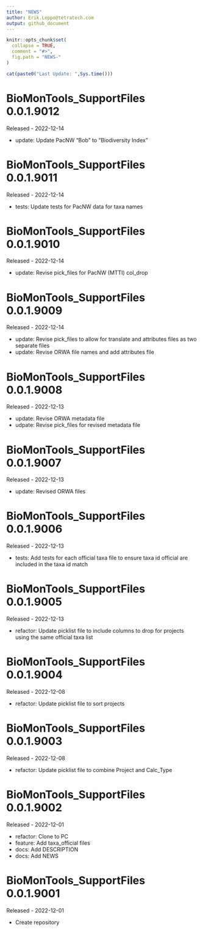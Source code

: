 ```yaml
---
title: "NEWS"
author: Erik.Leppo@tetratech.com
output: github_document
---
```

<!-- NEWS.md is generated from NEWS.Rmd. Please edit that file -->

```r
knitr::opts_chunk$set(
  collapse = TRUE,
  comment = "#>",
  fig.path = "NEWS-"
)
```

```r
cat(paste0("Last Update: ",Sys.time()))
```

BioMonTools_SupportFiles 0.0.1.9012
===========
Released - 2022-12-14

* update: Update PacNW "Bob" to "Biodiversity Index"

BioMonTools_SupportFiles 0.0.1.9011
===========
Released - 2022-12-14

* tests: Update tests for PacNW data for taxa names

BioMonTools_SupportFiles 0.0.1.9010
===========
Released - 2022-12-14

* update: Revise pick_files for PacNW (MTTI) col_drop

BioMonTools_SupportFiles 0.0.1.9009
===========
Released - 2022-12-14

* update: Revise pick_files to allow for translate and attributes files as two
separate files
* update: Revise ORWA file names and add attributes file


BioMonTools_SupportFiles 0.0.1.9008
===========
Released - 2022-12-13

* update: Revise ORWA metadata file
* udpate: Revise pick_files for revised metadata file

BioMonTools_SupportFiles 0.0.1.9007
===========
Released - 2022-12-13

* update: Revised ORWA files

BioMonTools_SupportFiles 0.0.1.9006
===========
Released - 2022-12-13

* tests: Add tests for each official taxa file to ensure taxa id official are
included in the taxa id match

BioMonTools_SupportFiles 0.0.1.9005
===========
Released - 2022-12-13

* refactor: Update picklist file to include columns to drop for projects using
the same official taxa list

BioMonTools_SupportFiles 0.0.1.9004
===========
Released - 2022-12-08

* refactor: Update picklist file to sort projects

BioMonTools_SupportFiles 0.0.1.9003
===========
Released - 2022-12-08

* refactor: Update picklist file to combine Project and Calc_Type

BioMonTools_SupportFiles 0.0.1.9002
===========
Released - 2022-12-01

* refactor: Clone to PC
* feature: Add taxa_official files
* docs: Add DESCRIPTION
* docs: Add NEWS

BioMonTools_SupportFiles 0.0.1.9001
===========
Released - 2022-12-01

* Create repository
